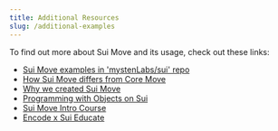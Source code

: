 ```yaml
---
title: Additional Resources
slug: /additional-examples
---
```


To find out more about Sui Move and its usage, check out these links:

- [Sui Move examples in 'mystenLabs/sui' repo](https://github.com/MystenLabs/sui/tree/main/sui_programmability/examples)
- [How Sui Move differs from Core Move](https://docs.sui.io/learn/sui-move-diffs)
- [Why we created Sui Move](https://medium.com/mysten-labs/why-we-created-sui-move-6a234656c36b)
- [Programming with Objects on Sui](https://docs.sui.io/devnet/build/programming-with-objects)
- [Sui Move Intro Course](https://github.com/sui-foundation/sui-move-intro-course)
- [Encode x Sui Educate](https://github.com/sui-foundation/encode-sui-educate)
